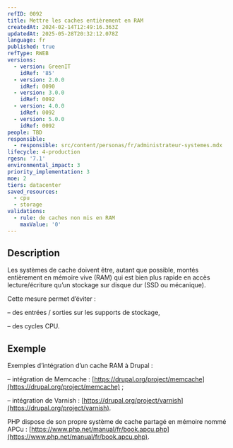 ```yaml
---
refID: 0092
title: Mettre les caches entièrement en RAM
createdAt: 2024-02-14T12:49:16.363Z
updatedAt: 2025-05-28T20:32:12.078Z
language: fr
published: true
refType: RWEB
versions:
  - version: GreenIT
    idRef: '85'
  - version: 2.0.0
    idRef: 0090
  - version: 3.0.0
    idRef: 0092
  - version: 4.0.0
    idRef: 0092
  - version: 5.0.0
    idRef: 0092
people: TBD
responsible:
  - responsible: src/content/personas/fr/administrateur-systemes.mdx
lifecycle: 4-production
rgesn: '7.1'
environmental_impact: 3
priority_implementation: 3
moe: 2
tiers: datacenter
saved_resources:
  - cpu
  - storage
validations:
  - rule: de caches non mis en RAM
    maxValue: '0'
---
```


## Description

Les systèmes de cache doivent être, autant que possible, montés entièrement en mémoire vive (RAM) qui est bien plus rapide en accès lecture/écriture qu’un stockage sur disque dur (SSD ou mécanique).

Cette mesure permet d’éviter :

– des entrées / sorties sur les supports de stockage,

– des cycles CPU.

## Exemple

Exemples d’intégration d’un cache RAM à Drupal :

– intégration de Memcache : [https://drupal.org/project/memcache](https://drupal.org/project/memcache) ;

– intégration de Varnish : [https://drupal.org/project/varnish](https://drupal.org/project/varnish).

PHP dispose de son propre système de cache partagé en mémoire nommé APCu : [https://www.php.net/manual/fr/book.apcu.php](https://www.php.net/manual/fr/book.apcu.php).
